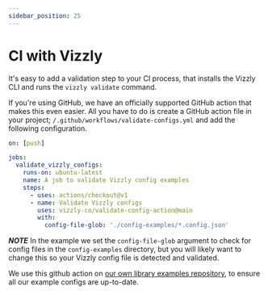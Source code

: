 ```yaml
---
sidebar_position: 25
---
```


# CI with Vizzly

It's easy to add a validation step to your CI process, that installs the Vizzly CLI
and runs the `vizzly validate` command.

If you're using GitHub, we have an officially supported GitHub action that makes this even easier. All you have to do is create a GitHub action file in your
project; `/.github/workflows/validate-configs.yml` and add the following configuration.

```yaml
on: [push]

jobs:
  validate_vizzly_configs:
    runs-on: ubuntu-latest
    name: A job to validate Vizzly config examples
    steps:
      - uses: actions/checkout@v1
      - name: Validate Vizzly configs
        uses: vizzly-co/validate-config-action@main
        with:
          config-file-glob: './config-examples/*.config.json'
```

***NOTE*** In the example we set the `config-file-glob` argument to check for config files in the `config-examples` directory, but you will likely want to change this so your Vizzly config file is detected and validated.

We use this github action on [our own library examples repository](https://github.com/vizzly-co/library-examples), to ensure all our example configs are up-to-date.